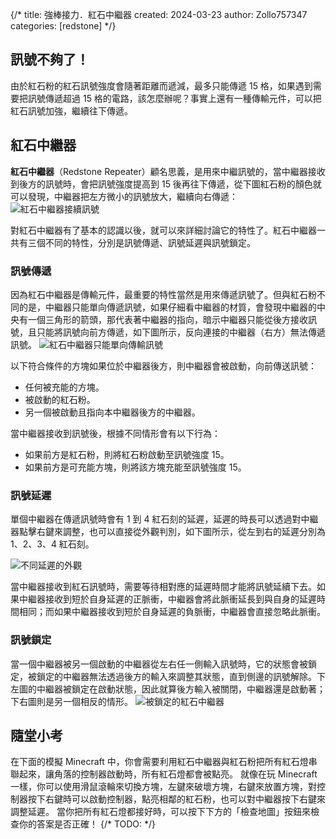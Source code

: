 {/*
title: 強棒接力．紅石中繼器
created: 2024-03-23
author: Zollo757347
categories: [redstone]
*/}


## 訊號不夠了！
由於紅石粉的紅石訊號強度會隨著距離而遞減，最多只能傳遞 15 格，如果遇到需要把訊號傳遞超過 15 格的電路，該怎麼辦呢？事實上還有一種傳輸元件，可以把紅石訊號加強，繼續往下傳遞。

## 紅石中繼器
**紅石中繼器**（Redstone Repeater）顧名思義，是用來中繼訊號的，當中繼器接收到後方的訊號時，會把訊號強度提高到 15 後再往下傳遞，從下圖紅石粉的顏色就可以發現，中繼器把左方微小的訊號放大，繼續向右傳遞：
<Image src="/images/tutorial/repeater/repeat.png" alt="紅石中繼器接續訊號" width={500} priority />

對紅石中繼器有了基本的認識以後，就可以來詳細討論它的特性了。紅石中繼器一共有三個不同的特性，分別是訊號傳遞、訊號延遲與訊號鎖定。

### 訊號傳遞
因為紅石中繼器是傳輸元件，最重要的特性當然是用來傳遞訊號了。但與紅石粉不同的是，中繼器只能單向傳遞訊號，如果仔細看中繼器的材質，會發現中繼器的中央有一個三角形的箭頭，那代表著中繼器的指向，暗示中繼器只能從後方接收訊號，且只能將訊號向前方傳遞，如下圖所示，反向連接的中繼器（右方）無法傳遞訊號。
<Image src="/images/tutorial/repeater/diode.png" alt="紅石中繼器只能單向傳輸訊號" width={500} />

以下符合條件的方塊如果位於中繼器後方，則中繼器會被啟動，向前傳送訊號：

- 任何被充能的方塊。
- 被啟動的紅石粉。
- 另一個被啟動且指向本中繼器後方的中繼器。

當中繼器接收到訊號後，根據不同情形會有以下行為：

- 如果前方是紅石粉，則將紅石粉啟動至訊號強度 15。
- 如果前方是可充能方塊，則將該方塊充能至訊號強度 15。

### 訊號延遲
單個中繼器在傳遞訊號時會有 1 到 4 紅石刻的延遲，延遲的時長可以透過對中繼器點擊右鍵來調整，也可以直接從外觀判別，如下圖所示，從左到右的延遲分別為 1、2、3、4 紅石刻。

<Image src="/images/tutorial/repeater/delay.png" alt="不同延遲的外觀" width={500} />

當中繼器接收到紅石訊號時，需要等待相對應的延遲時間才能將訊號延續下去。如果中繼器接收到短於自身延遲的正脈衝，中繼器會將此脈衝延長到與自身的延遲時間相同；而如果中繼器接收到短於自身延遲的負脈衝，中繼器會直接忽略此脈衝。

### 訊號鎖定
當一個中繼器被另一個啟動的中繼器從左右任一側輸入訊號時，它的狀態會被鎖定，被鎖定的中繼器無法透過後方的輸入來調整其狀態，直到側邊的訊號解除。下左圖的中繼器被鎖定在啟動狀態，因此就算後方輸入被關閉，中繼器還是啟動著；下右圖則是另一個相反的情形。
<Image src="/images/tutorial/repeater/lock.png" alt="被鎖定的紅石中繼器" width={500} />

## 隨堂小考
在下面的模擬 Minecraft 中，你會需要利用紅石中繼器與紅石粉把所有紅石燈串聯起來，讓角落的控制器啟動時，所有紅石燈都會被點亮。
就像在玩 Minecraft 一樣，你可以使用滑鼠滾輪來切換方塊，左鍵來破壞方塊，右鍵來放置方塊，對控制器按下右鍵時可以啟動控制器，點亮相鄰的紅石粉，也可以對中繼器按下右鍵來調整延遲。
當你把所有紅石燈都接好時，可以按下下方的「檢查地圖」按鈕來檢查你的答案是否正確！
{/* TODO: <Canvas canvasHeight={500} canvasWidth={500} checkable={true} preLoadData={Official_Map_2}> */}
